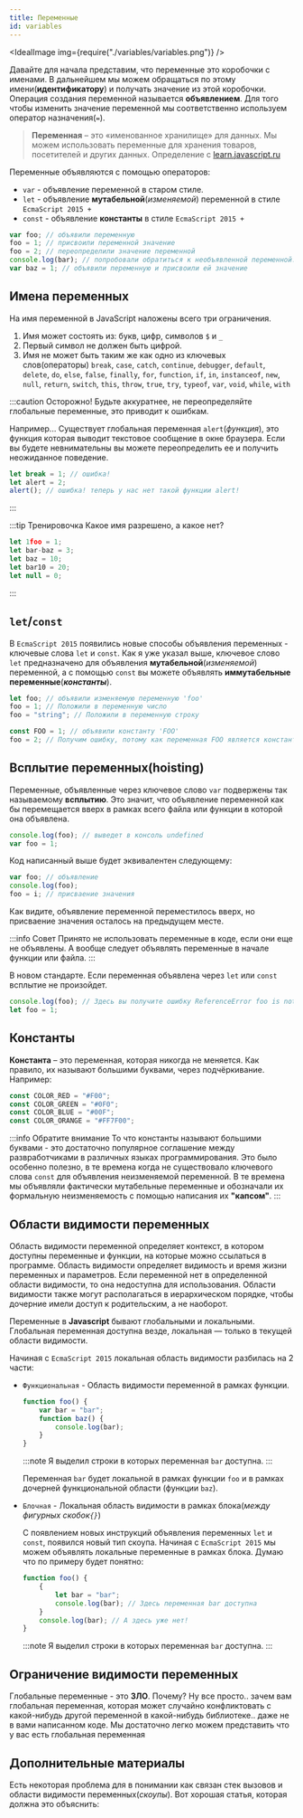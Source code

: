 ```yaml
---
title: Переменные
id: variables
---
```



<IdealImage img={require("./variables/variables.png")} />

Давайте для начала представим, что переменные это коробочки с именами. В дальнейшем мы можем обращаться по этому имени(**идентификатору**) и получать значение из этой коробочки. Операция создания переменной называется **объявлением**. Для того чтобы изменить значение переменной мы соответственно используем оператор назначения(`=`).

> **Переменная** – это «именованное хранилище» для данных. Мы можем использовать переменные для хранения товаров, посетителей и других данных.
> Определение с [learn.javascript.ru](https://learn.javascript.ru/variables)

Переменные объявляются с помощью операторов:

-   `var` - объявление переменной в старом стиле.
-   `let` - объявление **мутабельной**(_изменяемой_) переменной в стиле `EcmaScript 2015 +`
-   `const` - объявление **константы** в стиле `EcmaScript 2015 +`

```js
var foo; // объявили переменную
foo = 1; // присвоили переменной значение
foo = 2; // переопределили значение переменной
console.log(bar); // попробовали обратиться к необъявленной переменной... это приведет к ошибке
var baz = 1; // объявили переменную и присвоили ей значение
```

## Имена переменных

На имя переменной в JavaScript наложены всего три ограничения.

1. Имя может состоять из: букв, цифр, символов `$` и `_`
2. Первый символ не должен быть цифрой.
3. Имя не может быть таким же как одно из ключевых слов(операторы)
   `break`, `case`, `catch`, `continue`, `debugger`, `default`, `delete`, `do`, `else`, `false`, `finally`, `for`, `function`, `if`, `in`, `instanceof`, `new`, `null`, `return`, `switch`, `this`, `throw`, `true`, `try`, `typeof`, `var`, `void`, `while`, `with`

:::caution Осторожно!
Будьте аккуратнее, не переопределяйте глобальные переменные, это приводит к ошибкам.

Например... Существует глобальная переменная `alert`(_функция_), это функция которая выводит текстовое сообщение в окне браузера. Если вы будете невнимательны вы можете переопределить ее и получить неожиданное поведение.

```js
let break = 1; // ошибка!
let alert = 2;
alert(); // ошибка! теперь у нас нет такой функции alert!
```

:::

:::tip Тренировочка
Какое имя разрешено, а какое нет?

```js
let 1foo = 1;
let bar-baz = 3;
let baz = 10;
let bar10 = 20;
let null = 0;
```

:::

## `let`/`const`

В `EcmaScript 2015` появились новые способы объявления переменных - ключевые слова `let` и `const`. Как я уже указал выше, ключевое слово `let` предназначено для объявления **мутабельной**(_изменяемой_) переменной, а с помощью `const` вы можете объявлять **иммутабельные переменные**(_**константы**_).

```js
let foo; // объявили изменяемую переменную 'foo'
foo = 1; // Положили в переменную число
foo = "string"; // Положили в переменную строку
```

```js
const FOO = 1; // объявили константу 'FOO'
foo = 2; // Получим ошибку, потому как переменная FOO является константой.
```

## Всплытие переменных(hoisting)

Переменные, объявленные через ключевое слово `var` подвержены так называемому **всплытию**. Это значит, что объявление переменной как бы перемещается вверх в рамках всего файла или функции в которой она объявлена.

```jsx
console.log(foo); // выведет в консоль undefined
var foo = 1;
```

Код написанный выше будет эквивалентен следующему:

```js
var foo; // объявление
console.log(foo);
foo = i; // присваение значения
```

Как видите, объявление переменной переместилось вверх, но присваение значения осталось на предыдущем месте.

:::info Совет
Принято не использовать переменные в коде, если они еще не объявлены. А вообще следует объявлять переменные в начале функции или файла.
:::

В новом стандарте. Если переменная объявлена через `let` или `const` всплытие не произойдет.

```js
console.log(foo); // Здесь вы получите ошибку ReferenceError foo is not defined
let foo = 1;
```

## Константы

**Константа** – это переменная, которая никогда не меняется. Как правило, их называют большими буквами, через подчёркивание. Например:

```js
const COLOR_RED = "#F00";
const COLOR_GREEN = "#0F0";
const COLOR_BLUE = "#00F";
const COLOR_ORANGE = "#FF7F00";
```

:::info Обратите внимание
То что константы называют большими буквами - это достаточно популярное соглашение между развработчиками в различных языках программирования. Это было особенно полезно, в те времена когда не существовало ключевого слова `const` для объявления неизменяемой переменной. В те времена мы объявляли фактически мутабельные переменные и обозначали их формальную неизменяемость с помощью написания их **"капсом"**.
:::

## Области видимости переменных

Область видимости переменной определяет контекст, в котором доступны переменные и функции, на которые можно ссылаться в программе. Область видимости определяет видимость и время жизни переменных и параметров. Если переменной нет в определенной области видимости, то она недоступна для использования. Области видимости также могут располагаться в иерархическом порядке, чтобы дочерние имели доступ к родительским, а не наоборот.

Переменные в **Javascript** бывают глобальными и локальными. Глобальная переменная доступна везде, локальная — только в текущей области видимости.

Начиная с `EcmaScript 2015` локальная область видимости разбилась на 2 части:

-   `Функциональная` - Область видимости переменной в рамках функции.

    ```js {2-5}
    function foo() {
        var bar = "bar";
        function baz() {
            console.log(bar);
        }
    }
    ```

    :::note
    Я выделил строки в которых переменная `bar` доступна.
    :::

    Переменная `bar` будет локальной в рамках функции `foo` и в рамках дочерней функциональной области (функции `baz`).

-   `Блочная` - Локальная область видимости в рамках блока(_между фигурных скобок`{}`_)

    C появлением новых инструкций объявления переменных `let` и `const`, появился новый тип скоупа. Начиная с `EcmaScript 2015` мы можем объявлять локальные переменные в рамках блока. Думаю что по примеру будет понятно:

    ```js {3-4}
    function foo() {
        {
            let bar = "bar";
            console.log(bar); // Здесь переменная bar доступна
        }
        console.log(bar); // А здесь уже нет!
    }
    ```

    :::note
    Я выделил строки в которых переменная `bar` доступна.
    :::

## Ограничение видимости переменных

Глобальные переменные - это **ЗЛО**. Почему? Ну все просто.. зачем вам глобальная переменная, которая может случайно конфликтовать с какой-нибудь другой переменной в какой-нибудь библиотеке.. даже не в вами написанном коде. Мы достаточно легко можем представить что у вас есть глобальная переменная

## Дополнительные материалы

Есть некоторая проблема для в понимании как связан стек вызовов и области видимости переменных(_скоупы_). Вот хорошая статья, которая должна это объяснить:

<Link
    title="Understanding Execution Context and Execution Stack in Javascript"
    href="https://blog.bitsrc.io/understanding-execution-context-and-execution-stack-in-javascript-1c9ea8642dd0"
    image="https://miro.medium.com/max/4800/0*qPD741uxGb8ldrYt"
/>
